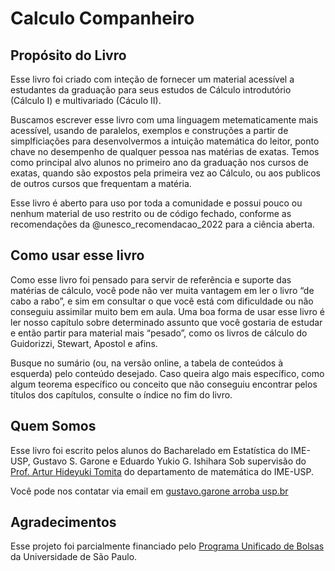 # Calculo Companheiro {.unnumbered}

\newcommand{\pt}[3]{\frac{\partial^2{#1}}{\partial{#2}\partial{#3}}}
\newcommand{\ptd}[3]{\left. \frac{\partial^2{#1}}{\partial{#2}\partial{#3}} \right \rvert_{(x_0,y_0)}}

## Propósito do Livro
Esse livro foi criado com inteção de fornecer um material acessível a estudantes
da graduação para seus estudos de Cálculo introdutório (Cálculo I) e multivariado
(Cáculo II).

Buscamos escrever esse livro com uma linguagem metematicamente mais acessível,
usando de paralelos, exemplos e construções a partir de simplficiações para
desenvolvermos a intuição matemática do leitor, ponto chave no desempenho de
qualquer pessoa nas matérias de exatas. Temos como principal alvo alunos no primeiro ano da graduação nos cursos de exatas,
quando são expostos pela primeira vez ao Cálculo, ou aos publicos de outros cursos que frequentam a matéria.

Esse livro é aberto para uso por toda a comunidade e possui pouco ou nenhum material
de uso restrito ou de código fechado, conforme as recomendações da @unesco_recomendacao_2022 para
a ciência aberta.

## Como usar esse livro
Como esse livro foi pensado para servir de referência e suporte das matérias de cálculo, você pode não ver muita 
vantagem em ler o livro "de cabo a rabo", e sim em consultar o que você está com dificuldade ou não conseguiu assimilar
muito bem em aula. Uma boa forma de usar esse livro é ler nosso capítulo sobre determinado assunto que você gostaria de
estudar e então partir para material mais "pesado", como os livros de cálculo do Guidorizzi, Stewart, Apostol e afins.

Busque no sumário (ou, na versão online, a tabela de conteúdos à esquerda) pelo conteúdo desejado. Caso queira algo mais
específico, como algum teorema específico ou conceito que não conseguiu encontrar pelos títulos dos capítulos, consulte
o índice no fim do livro.

## Quem Somos
Esse livro foi escrito pelos alunos do Bacharelado em Estatística do IME-USP, Gustavo S. Garone e Eduardo Yukio G. Ishihara
Sob supervisão do [Prof. Artur Hideyuki Tomita](https://www.ime.usp.br/~tomita/) do departamento de matemática do IME-USP.

Você pode nos contatar via email em [gustavo.garone arroba usp.br](mailto:gustavo.garone@usp.br)

## Agradecimentos

Esse projeto foi parcialmente financiado pelo [Programa Unificado de Bolsas](https://prip.usp.br/pub/) da 
Universidade de São Paulo.
